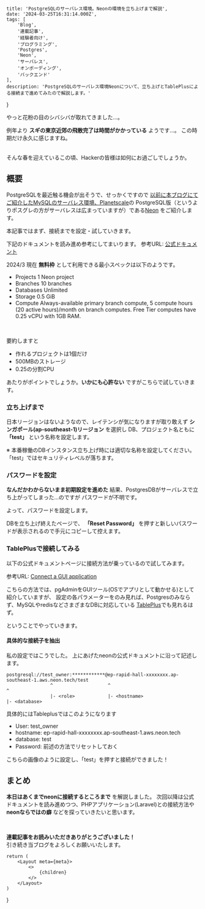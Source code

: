 
    title: 'PostgreSQLのサーバレス環境。Neonの環境を立ち上げまで解説',
    date: '2024-03-25T16:31:14.000Z',
    tags: [
        'Blog',
        '連載記事',
        '経験者向け',
        'プログラミング',
        'Postgres',
        'Neon',
        'サーバレス',
        'オンボーディング',
        'バックエンド'
    ],
    description: 'PostgreSQLのサーバレス環境Neonについて、立ち上げとTablePlusによる接続まで進めてみたので解説します。'
}

やっと花粉の目のシバシバが取れてきました...。

例年より **スギの東京近郊の飛散完了は時間がかかっている** ようです...。
この時期だけ永久に感じますね。

<br />
そんな春を迎えているこの頃、Hackerの皆様は如何にお過ごしでしょうか。

## 概要

PostgreSQLを最近触る機会が出そうで、せっかくですので
[以前に本ブログにてご紹介したMySQLのサーバレス環境、Planetscale](https://moldspoon.jp/blog/posts/add-planetscale-to-nextjs-project)の
PostgreSQL版（というよりポスグレの方がサーバレスは広まっていますが）である[Neon](https://neon.tech/) をご紹介します。

<MdxImage month="202403" image="neon1.png" annotation="クールな印象のUI" />

本記事ではまず、接続までを設定・試していきます。

下記のドキュメントを読み進め参考にしてまいります。
参考URL: [公式ドキュメント](https://neon.tech/docs/)

2024/3 現在 **無料枠** として利用できる最小スペックは以下のようです。

- Projects	1 Neon project
- Branches	10 branches
- Databases	Unlimited
- Storage	0.5 GiB
- Compute	Always-available primary branch compute, 5 compute hours (20 active hours)/month on branch computes. Free Tier computes have 0.25 vCPU with 1GB RAM.
<br />

要約しますと
- 作れるプロジェクトは1個だけ
- 500MBのストレージ
- 0.25の分割CPU

あたりがポイントでしょうか。**いかにも心許ない** ですがこちらで試していきます。

### 立ち上げまで

日本リージョンはないようなので、レイテンシが気になりますが取り敢えず **シンガポール(ap-southeast-1)リージョン** を選択し
DB、プロジェクト名ともに **「test」** という名称を設定します。

<MdxImage month="202403" image="neon2.png" />

※ 本番稼働のDBインスタンス立ち上げ時には適切な名称を設定してください。「test」ではセキュリティレベルが落ちます。

### パスワードを設定

**なんだかわからないまま初期設定を進めた** 結果、PostgresDBがサーバレスで立ち上がってしまった...のですが
パスワードが不明です。

よって、パスワードを設定します。

<MdxImage month="202403" image="neon3.png" annotation="DB立ち上げ後のランディングページはこんな感じ" />

DBを立ち上げ終えたページで、 **「Reset Password」** を押すと新しいパスワードが表示されるので手元にコピーして控えます。

<MdxImage month="202403" image="neon4.png" annotation="こんなダイアログが出る" />

### TablePlusで接続してみる

以下の公式ドキュメントページに接続方法が乗っているので試してみます。

参考URL: [Connect a GUI application](https://neon.tech/docs/connect/connect-postgres-gui)

こちらの方法では、pgAdminをGUIツール(OSでアプリとして動かせる)として紹介していますが、
設定の各パラメーターをのみ見れば、Postgresのみならず、MySQLやredisなどさまざまなDBに対応している
[TablePlus](https://tableplus.com/)でも見れるはず。

ということでやっていきます。

#### 具体的な接続子を抽出

私の設定ではこうでした。
上にあげたneonの公式ドキュメントに沿って記述します。

```
postgresql://test_owner:************@ep-rapid-hall-xxxxxxxx.ap-southeast-1.aws.neon.tech/test
                ^                    ^                                                   ^
                |- <role>            |- <hostname>                                       |- <database>
```

具体的にはTableplusではこのようになります

- User: test_owner
- hostname: ep-rapid-hall-xxxxxxxx.ap-southeast-1.aws.neon.tech
- database: test
- Password: 前述の方法でリセットしておく

<MdxImage month="202403" image="neon5.png" annotation="それぞれこのように入れます。" isHalf={true} />

こちらの画像のように設定し、「test」を押すと接続ができました！

## まとめ

**本日はあくまでneonに接続するところまで** を解説しました。
次回以降は公式ドキュメントを読み進めつつ、PHPアプリケーション(Laravel)との接続方法や
**neonならではの癖** などを探っていきたいと思います。

<br />

**連載記事をお読みいただきありがとうございました！** <br />
引き続き当ブログをよろしくお願いいたします。<br />

    return (
        <Layout meta={meta}>
            <>
                {children}
            </>
        </Layout>
    )
}

